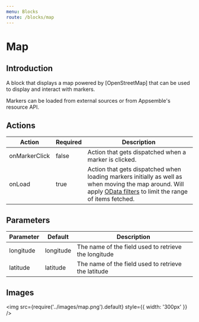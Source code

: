 ```yaml
---
menu: Blocks
route: /blocks/map
---
```


# Map

## Introduction

A block that displays a map powered by [OpenStreetMap] that can be used to display and interact with
markers.

Markers can be loaded from external sources or from Appsemble's resource API.

## Actions

| Action        | Required | Description                                                                                                                                                                               |
| ------------- | -------- | ----------------------------------------------------------------------------------------------------------------------------------------------------------------------------------------- |
| onMarkerClick | false    | Action that gets dispatched when a marker is clicked.                                                                                                                                     |
| onLoad        | true     | Action that gets dispatched when loading markers initially as well as when moving the map around. Will apply [OData filters](https://www.odata.org/) to limit the range of items fetched. |

## Parameters

| Parameter | Default   | Description                                          |
| --------- | --------- | ---------------------------------------------------- |
| longitude | longitude | The name of the field used to retrieve the longitude |
| latitude  | latitude  | The name of the field used to retrieve the latitude  |

## Images

<img src={require('../images/map.png').default} style={{ width: '300px' }} />

